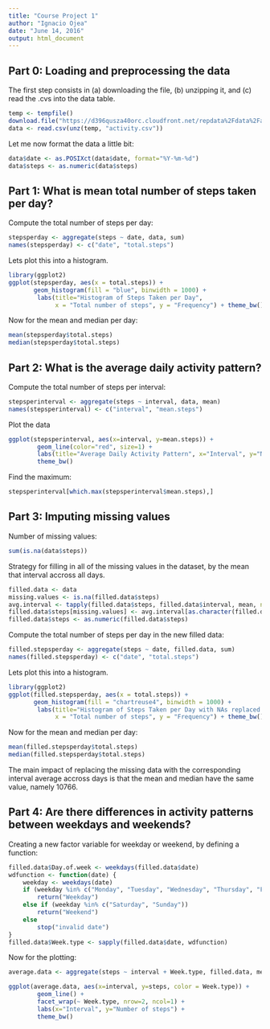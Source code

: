 ```yaml
---
title: "Course Project 1"
author: "Ignacio Ojea"
date: "June 14, 2016"
output: html_document
---
```


## Part 0: Loading and preprocessing the data

The first step consists in (a) downloading the file, (b) unzipping it, and (c) read the .cvs into the data table.

```r
temp <- tempfile()
download.file("https://d396qusza40orc.cloudfront.net/repdata%2Fdata%2Factivity.zip", temp, method = "curl")
data <- read.csv(unz(temp, "activity.csv"))
```

Let me now format the data a little bit:
```r
data$date <- as.POSIXct(data$date, format="%Y-%m-%d")
data$steps <- as.numeric(data$steps)
```

## Part 1: What is mean total number of steps taken per day?

Compute the total number of steps per day:
```r
stepsperday <- aggregate(steps ~ date, data, sum)
names(stepsperday) <- c("date", "total.steps")
```

Lets plot this into a histogram.
```r
library(ggplot2)
ggplot(stepsperday, aes(x = total.steps)) + 
       geom_histogram(fill = "blue", binwidth = 1000) + 
        labs(title="Histogram of Steps Taken per Day", 
             x = "Total number of steps", y = "Frequency") + theme_bw()
```

Now for the mean and median per day:
```r
mean(stepsperday$total.steps)
median(stepsperday$total.steps)

```


## Part 2: What is the average daily activity pattern?

Compute the total number of steps per interval:
```r
stepsperinterval <- aggregate(steps ~ interval, data, mean)
names(stepsperinterval) <- c("interval", "mean.steps")
```

Plot the data
```r
ggplot(stepsperinterval, aes(x=interval, y=mean.steps)) +   
        geom_line(color="red", size=1) +  
        labs(title="Average Daily Activity Pattern", x="Interval", y="Number of steps") +  
        theme_bw()
```

Find the maximum:
```r
stepsperinterval[which.max(stepsperinterval$mean.steps),]
```

## Part 3: Imputing missing values

Number of missing values:
```r
sum(is.na(data$steps))
```

Strategy for filling in all of the missing values in the dataset, by the mean that interval accross all days.
```r
filled.data <- data
missing.values <- is.na(filled.data$steps)
avg.interval <- tapply(filled.data$steps, filled.data$interval, mean, na.rm=TRUE)
filled.data$steps[missing.values] <- avg.interval[as.character(filled.data$interval[missing.values])]
filled.data$steps <- as.numeric(filled.data$steps)
```

Compute the total number of steps per day in the new filled data:
```r
filled.stepsperday <- aggregate(steps ~ date, filled.data, sum)
names(filled.stepsperday) <- c("date", "total.steps")
```

Lets plot this into a histogram.
```r
library(ggplot2)
ggplot(filled.stepsperday, aes(x = total.steps)) + 
       geom_histogram(fill = "chartreuse4", binwidth = 1000) + 
        labs(title="Histogram of Steps Taken per Day with NAs replaced by interval mean", 
             x = "Total number of steps", y = "Frequency") + theme_bw()
```

Now for the mean and median per day:
```r
mean(filled.stepsperday$total.steps)
median(filled.stepsperday$total.steps)

```

The main impact of replacing the missing data with the corresponding interval average accross days is that the mean and median have the same value, namely 10766.

## Part 4: Are there differences in activity patterns between weekdays and weekends?

Creating a new factor variable for weekday or weekend, by defining a function:
```r
filled.data$Day.of.week <- weekdays(filled.data$date)
wdfunction <- function(date) {
    weekday <- weekdays(date)
    if (weekday %in% c("Monday", "Tuesday", "Wednesday", "Thursday", "Friday"))
        return("Weekday")
    else if (weekday %in% c("Saturday", "Sunday"))
        return("Weekend")
    else
        stop("invalid date")
}
filled.data$Week.type <- sapply(filled.data$date, wdfunction)
```

Now for the plotting:
```r
average.data <- aggregate(steps ~ interval + Week.type, filled.data, mean)

ggplot(average.data, aes(x=interval, y=steps, color = Week.type)) + 
        geom_line() + 
        facet_wrap(~ Week.type, nrow=2, ncol=1) +
        labs(x="Interval", y="Number of steps") +
        theme_bw()
```